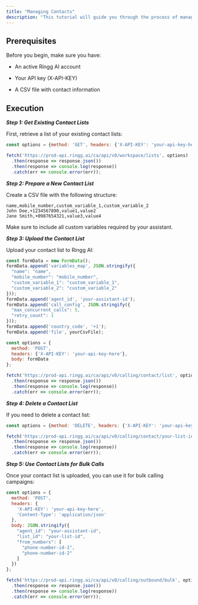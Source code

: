```yaml
---
title: "Managing Contacts"
description: "This tutorial will guide you through the process of managing contact lists for bulk calling campaigns"
---
```



## Prerequisites

Before you begin, make sure you have:

* An active Ringg AI account

* Your API key (X-API-KEY)

* A CSV file with contact information

## Execution

**_Step 1: Get Existing Contact Lists_**

First, retrieve a list of your existing contact lists:

```javascript
const options = {method: 'GET', headers: {'X-API-KEY': 'your-api-key-here'}};

fetch('https://prod-api.ringg.ai/ca/api/v0/workspace/lists', options)
  .then(response => response.json())
  .then(response => console.log(response))
  .catch(err => console.error(err));
```

**_Step 2: Prepare a New Contact List_**

Create a CSV file with the following structure:

```text
name,mobile_number,custom_variable_1,custom_variable_2
John Doe,+1234567890,value1,value2
Jane Smith,+0987654321,value3,value4
```

Make sure to include all custom variables required by your assistant.

**_Step 3: Upload the Contact List_**

Upload your contact list to Ringg AI:

```javascript
const formData = new FormData();
formData.append('variables_map', JSON.stringify({
  "name": "name",
  "mobile_number": "mobile_number",
  "custom_variable_1": "custom_variable_1",
  "custom_variable_2": "custom_variable_2"
}));
formData.append('agent_id', 'your-assistant-id');
formData.append('call_config', JSON.stringify({
  "max_concurrent_calls": 5,
  "retry_count": 1
}));
formData.append('country_code', '+1');
formData.append('file', yourCsvFile);

const options = {
  method: 'POST',
  headers: {'X-API-KEY': 'your-api-key-here'},
  body: formData
};

fetch('https://prod-api.ringg.ai/ca/api/v0/calling/contact/list', options)
  .then(response => response.json())
  .then(response => console.log(response))
  .catch(err => console.error(err));
```

**_Step 4: Delete a Contact List_**

If you need to delete a contact list:

```javascript
const options = {method: 'DELETE', headers: {'X-API-KEY': 'your-api-key-here'}};

fetch('https://prod-api.ringg.ai/ca/api/v0/calling/contact/your-list-id', options)
  .then(response => response.json())
  .then(response => console.log(response))
  .catch(err => console.error(err));
```

**_Step 5: Use Contact Lists for Bulk Calls_**

Once your contact list is uploaded, you can use it for bulk calling campaigns:

```javascript
const options = {
  method: 'POST',
  headers: {
    'X-API-KEY': 'your-api-key-here',
    'Content-Type': 'application/json'
  },
  body: JSON.stringify({
    "agent_id": "your-assistant-id",
    "list_id": "your-list-id",
    "from_numbers": [
      "phone-number-id-1",
      "phone-number-id-2"
    ]
  })
};

fetch('https://prod-api.ringg.ai/ca/api/v0/calling/outbound/bulk', options)
  .then(response => response.json())
  .then(response => console.log(response))
  .catch(err => console.error(err));
